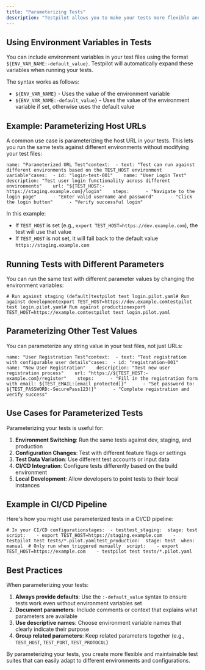 ```yaml
---
title: "Parameterizing Tests"
description: "Testpilot allows you to make your tests more flexible and reusable by parameterizing them with environment variables. This feature is especially useful when you need to run the same tests against different environments (like staging, development, or production) or with different configuration values."
---
```


## Using Environment Variables in Tests[​](#using-environment-variables-in-tests "Direct link to Using Environment Variables in Tests")

You can include environment variables in your test files using the format `${ENV_VAR_NAME:-default_value}`. Testpilot will automatically expand these variables when running your tests.

The syntax works as follows:

* `${ENV_VAR_NAME}` - Uses the value of the environment variable
* `${ENV_VAR_NAME:-default_value}` - Uses the value of the environment variable if set, otherwise uses the default value

## Example: Parameterizing Host URLs[​](#example-parameterizing-host-urls "Direct link to Example: Parameterizing Host URLs")

A common use case is parameterizing the host URL in your tests. This lets you run the same tests against different environments without modifying your test files:

```
name: "Parameterized URL Test"context:  - text: "Test can run against different environments based on the TEST_HOST environment variable"cases:  - id: "login-test-001"    name: "User Login Test"    description: "Test user login functionality across different environments"    url: "${TEST_HOST:-https://staging.example.com}/login"    steps:      - "Navigate to the login page"      - "Enter valid username and password"      - "Click the login button"      - "Verify successful login"
```

In this example:

* If `TEST_HOST` is set (e.g., `export TEST_HOST=https://dev.example.com`), the test will use that value
* If `TEST_HOST` is not set, it will fall back to the default value `https://staging.example.com`

## Running Tests with Different Parameters[​](#running-tests-with-different-parameters "Direct link to Running Tests with Different Parameters")

You can run the same test with different parameter values by changing the environment variables:

```
# Run against staging (default)testpilot test login.pilot.yaml# Run against developmentexport TEST_HOST=https://dev.example.comtestpilot test login.pilot.yaml# Run against productionexport TEST_HOST=https://example.comtestpilot test login.pilot.yaml
```

## Parameterizing Other Test Values[​](#parameterizing-other-test-values "Direct link to Parameterizing Other Test Values")

You can parameterize any string value in your test files, not just URLs:

```
name: "User Registration Test"context:  - text: "Test registration with configurable user details"cases:  - id: "registration-001"    name: "New User Registration"    description: "Test new user registration process"    url: "https://${TEST_HOST:-example.com}/register"    steps:      - "Fill in the registration form with email: ${TEST_EMAIL:[email protected]}"      - "Set password to: ${TEST_PASSWORD:-SecurePass123!}"      - "Complete registration and verify success"
```

## Use Cases for Parameterized Tests[​](#use-cases-for-parameterized-tests "Direct link to Use Cases for Parameterized Tests")

Parameterizing your tests is useful for:

1. **Environment Switching**: Run the same tests against dev, staging, and production
2. **Configuration Changes**: Test with different feature flags or settings
3. **Test Data Variation**: Use different test accounts or input data
4. **CI/CD Integration**: Configure tests differently based on the build environment
5. **Local Development**: Allow developers to point tests to their local instances

## Example in CI/CD Pipeline[​](#example-in-cicd-pipeline "Direct link to Example in CI/CD Pipeline")

Here's how you might use parameterized tests in a CI/CD pipeline:

```
# In your CI/CD configurationstages:  - testtest_staging:  stage: test  script:    - export TEST_HOST=https://staging.example.com    - testpilot test tests/*.pilot.yamltest_production:  stage: test  when: manual  # Only run when triggered manually  script:    - export TEST_HOST=https://example.com    - testpilot test tests/*.pilot.yaml
```

## Best Practices[​](#best-practices "Direct link to Best Practices")

When parameterizing your tests:

1. **Always provide defaults**: Use the `:-default_value` syntax to ensure tests work even without environment variables set
2. **Document parameters**: Include comments or context that explains what parameters are available
3. **Use descriptive names**: Choose environment variable names that clearly indicate their purpose
4. **Group related parameters**: Keep related parameters together (e.g., `TEST_HOST`, `TEST_PORT`, `TEST_PROTOCOL`)

By parameterizing your tests, you create more flexible and maintainable test suites that can easily adapt to different environments and configurations.
